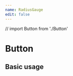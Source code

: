 ```yaml
---
name: RadiusGauge
edit: false
---
```


// import Button from './Button'


# Button

<Props of={RadiusGauge} />

## Basic usage

<Playground>
   <RadiusGauge 
    width={300}
    height={200}
    score={0.2}
  />
</Playground>

